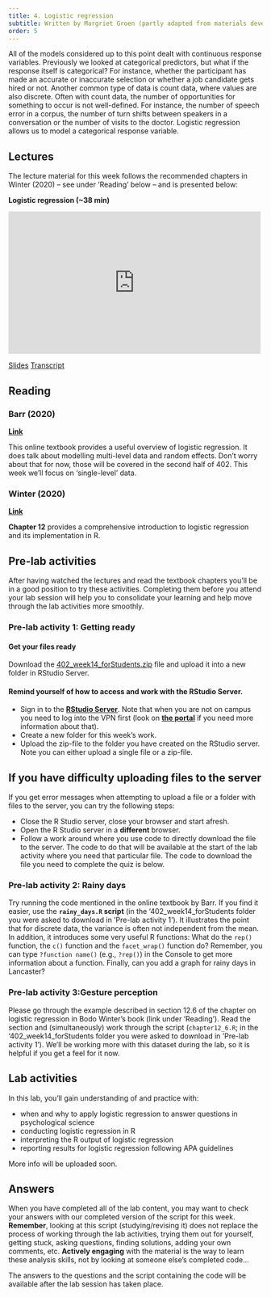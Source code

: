 ```yaml
---
title: 4. Logistic regression
subtitle: Written by Margriet Groen (partly adapted from materials developed by the PsyTeachR team at the University of Glasgow)
order: 5
---
```


All of the models considered up to this point dealt with continuous response variables. Previously we looked at categorical predictors, but what if the response itself is categorical? For instance, whether the participant has made an accurate or inaccurate selection or whether a job candidate gets hired or not. Another common type of data is count data, where values are also discrete. Often with count data, the number of opportunities for something to occur is not well-defined. For instance, the number of speech error in a corpus, the number of turn shifts between speakers in a conversation or the number of visits to the doctor. Logistic regression allows us to model a categorical response variable.  

## Lectures {#sec-wk14-lectures}
The lecture material for this week follows the recommended chapters in Winter (2020) -- see under 'Reading' below -- and is presented below:

**Logistic regression (~38 min)** 
```{=html}
<iframe allow="autoplay; fullscreen" height="282" width="500" src="https://estream.lancaster.ac.uk/Embed.aspx?id=61351&amp;code=dY~VkSwFvqTnJNkn0kHODUR8p6LrBWPF6&amp;cc=1" frameborder="0" allowfullscreen></iframe>
```
[Slides](data/week14/stats_logisticRegression_theory_dis_1pp.pdf)
[Transcript](data/week14/statslogisticRegressiontheory.txt)

## Reading {#sec-wk14-reading}

### Barr (2020)
[**Link**](https://psyteachr.github.io/stat-models-v1/generalized-linear-mixed-effects-models.html)

This online textbook provides a useful overview of logistic regression. It does talk about modelling multi-level data and random effects. Don't worry about that for now, those will be covered in the second half of 402. This week we'll focus on 'single-level' data.

### Winter (2020)
[**Link**](https://eu.alma.exlibrisgroup.com/leganto/public/44LAN_INST/citation/83408786230001221?auth=SAML)

**Chapter 12** provides a comprehensive introduction to logistic regression and its implementation in R.

## Pre-lab activities {#sec-wk14-pre-lab-activities}
After having watched the lectures and read the textbook chapters you’ll be in a good position to try these activities. Completing them before you attend your lab session will help you to consolidate your learning and help move through the lab activities more smoothly.

### Pre-lab activity 1: Getting ready
#### Get your files ready
Download the [402_week14_forStudents.zip](data/week14/402_week14_forStudents.zip) file and upload it into a new folder in RStudio Server.  

#### Remind yourself of how to access and work with the RStudio Server.

* Sign in to the [**RStudio Server**](http://psy-rstudio.lancaster.ac.uk/). Note that when you are not on campus you need to log into the VPN first (look on [**the portal**](https://portal.lancaster.ac.uk/ask/vpn/) if you need more information about that).
* Create a new folder for this week's work. 
* Upload the zip-file to the folder you have created on the RStudio server. Note you can either upload a single file or a zip-file.

::: {.callout-important}
## If you have difficulty uploading files to the server
If you get error messages when attempting to upload a file or a folder with files to the server, you can try the following steps:

* Close the R Studio server, close your browser and start afresh.
* Open the R Studio server in a **different** browser.
* Follow a work around where you use code to directly download the file to the server. The code to do that will be available at the start of the lab activity where you need that particular file. The code to download the file you need to complete the quiz is below.
:::

### Pre-lab activity 2: Rainy days
Try running the code mentioned in the online textbook by Barr. If you find it easier, use the **`rainy_days.R` script** (in the '402_week14_forStudents folder you were asked to download in 'Pre-lab activity 1'). It illustrates the point that for discrete data, the variance is often not independent from the mean. In addition, it introduces some very useful R functions: What do the `rep()` function, the `c()` function and the `facet_wrap()` function do? Remember, you can type `?function name()` (e.g., `?rep()`) in the Console to get more information about a function.
Finally, can you add a graph for rainy days in Lancaster?

### Pre-lab activity 3:Gesture perception
Please go through the example described in section 12.6 of the chapter on logistic regression in Bodo Winter’s book (link under ‘Reading’). Read the section and (simultaneously) work through the script (`chapter12_6.R`; in the '402_week14_forStudents folder you were asked to download in 'Pre-lab activity 1'). We’ll be working more with this dataset during the lab, so it is helpful if you get a feel for it now.

## Lab activities  {#sec-wk14-lab-activities}
In this lab, you’ll gain understanding of and practice with:

* when and why to apply logistic regression to answer questions in psychological science
* conducting logistic regression in R 
* interpreting the R output of logistic regression 
* reporting results for logistic regression following APA guidelines

More info will be uploaded soon.

<!-- ### Lab activity 1: More work on gesture perception -->

<!-- #### Background -->

<!-- The dataset we’ll be working with is described in section 12.6 of the chapter on logistic regression in Bodo Winter’s book (link under ‘Reading’). In the pre-lab activity, we explored the dataset and fitted a first logistic regression model assessing whether participants’ perception of a gesture (expressed as a categorical decision between a ‘shape’ vs. a ‘height’ interpretation of the gesture) was affected by the extent of ‘pinkie curl’. In this lab activity, we’ll be building on that analysis by: 1) Repeating the analysis with a centered pinkie curl variable, and 2) by adding a second predictor: index_curve. -->

<!-- Our research question: Is gesture perception associated with different aspects of hand shape? -->

<!-- #### Step 1: Set up -->

<!-- ::: {.callout-warning}  -->
<!-- ## Set your working directory -->
<!-- The folder you were asked to download under 'Pre-lab activity 3: Getting ready for the lab class' contains the data files we'll need. Make sure you have set your working directory to this folder by right-clicking on it and selecting 'Set as working directory'. -->
<!-- ::: -->

<!-- ::: {.callout-warning} -->
<!-- ## Empty the R environment -->

<!-- Before you do anything else, when starting a new analysis, it is a good idea to empty the R environment. This prevents objects and variables from previous analyses interfering with the current one. To do this, you can click on the little broom icon in the top right of the Environment pane, or you can use `rm(list=ls())`. -->
<!-- ::: -->

<!-- Before we can get started we need to tell R which libraries to use. For this analysis we'll need `broom` and `tidyverse`. -->

<!-- > **TASK**: Load the relevant libraries. If you are unsure how to do that, you can look at the 'Hint' below for a clue by expanding it. After that, if you are still unsure, you can view the code by expanding the 'Code' section below.  -->

<!-- ::: {.callout-tip collapse="true"} -->

<!-- ## Hint -->
<!-- Use the `library()` function. -->
<!-- ::: -->

<!-- ::: {.callout-tip collapse="true"} -->
<!-- ## Code -->
<!-- The code to do this is below.  -->
<!-- ``` -->
<!-- library(broom) -->
<!-- library(tidyverse) -->
<!-- ``` -->
<!-- ::: -->

<!-- ::: {.callout-important} -->
<!-- ## If you couldn't upload files to the server, do this: -->
<!-- If you experienced difficulties with uploading a folder or a file to the server, you can use the code below to directly download the file you need in this lab activity to the server (instead of first downloading it to you computer and then uploading it to the server). Remember that you can copy the code to your clipboard by clicking on the 'clipboard' in the top right corner. -->
<!-- ::: -->

<!-- ```{r eval=FALSE} -->
<!-- download.file("https://github.com/mg78/2324_PSYC402/blob/main/data/week14/hassemer_winter_2016_gesture.csv?raw=true", destfile = "hassemer_winter_2016_gesture.csv") -->
<!-- ``` -->

<!-- > **TASK**: Finally, read in the data file (`hassemer_winter_2016_gesture.csv`), and familiarise yourself with its structure. -->

<!-- ::: {.callout-tip collapse="true"} -->
<!-- ## Hint -->
<!-- Use the `read_csv()` function and the `head()` function. -->
<!-- ::: -->

<!-- ::: {.callout-tip collapse="true"} -->
<!-- ## Code -->
<!-- The code to do this is below.  -->
<!-- ``` -->
<!-- ges <- read_csv("hassemer_winter_2016_gesture.csv")    -->
<!-- head(ges) -->
<!-- ``` -->
<!-- ::: -->

<!-- #### Step 2: Descriptive statistics and distributions -->

<!-- As part of the pre-lab activities, you've already familiarised yourself with the dataset by looking at: -->

<!-- * how participants were distributed across the pinkie curl conditions; -->
<!-- * which response option was chosen more frequently in total and across pinkie curl conditions; -->
<!-- * proportions of response options across pinkie curl conditions -->

<!-- > **TASK:** Please remind yourself of these stages if necessary by revisiting the [**`chaper12_6.R` script**](data/week14/chapter12_6.R). -->

<!-- #### Step 3: Data wrangling -->

<!-- For logistic regression, the outcome variable needs to either be coded as 0 or 1, or it needs to be coded as a factor. -->

<!-- > **TASK:** Write the code to convert the outcome variable to a factor. -->

<!-- :::{.callout-tip collapse="true"} -->
<!-- ## Hint -->
<!-- Use `mutate()` and `factor()`. -->
<!-- ::: -->

<!-- :::{.callout-tip collapse="true"} -->
<!-- ## Code -->
<!-- ``` -->
<!-- ges <- mutate(ges, choice = factor(choice)) -->
<!-- ``` -->
<!-- ::: -->

<!-- As with linear regression, centering your predictor makes it easier to interpret the output of a logistic regression. -->

<!-- > **TASK:** Write the code to center the pinkie curl predictor. -->

<!-- :::{.callout-tip collapse="true"} -->
<!-- ## Hint -->
<!-- *Centering* involves subtracting the mean. -->
<!-- ::: -->

<!-- :::{.callout-tip collapse="true"} -->
<!-- ## Code -->
<!-- ``` -->
<!-- ges <- mutate(ges, -->
<!-- 	pinkie_c = pinkie_curl - mean(pinkie_curl)) -->
<!-- ``` -->
<!-- ::: -->


<!-- #### Step 5: Fit the regression model with the centered variable -->

<!-- Now let's re-fit choice (height vs. shape) as a function of pinkie curl, but using the centered variable. -->

<!-- > **TASK:** Write the code to fit the model and check the coefficients. -->

<!-- :::{.callout-tip collapse="true"} -->
<!-- ## Hint -->
<!-- Use the `glm()` function and remember you need to specify the 'family' argument. To check the coefficients, you can use the `tidy()` function. -->
<!-- ::: -->

<!-- :::{.callout-tip collapse="true"} -->
<!-- ## Code -->
<!-- ``` -->
<!-- ges_mdl_c <- glm(choice ~ pinkie_c, -->
<!--                data = ges, family = 'binomial') -->
<!-- tidy(ges_mdl_c) -->
<!-- ``` -->

<!-- **QUESTION 1**:  How does the coefficient table differ from the model fitted earlier where you used the pinkie curl predictor before you centered it? -->

<!-- **QUESTION 2**: How should you now (using the model with the centered pinkie curl predictor) interpret the intercept? -->

<!-- The average pinkie curl is step 5 on the 9 step continuum. From our previous analysis (pre-lab activity), we know that the predicted log odds of 'shape' at that step was 0.38 and the probability was 0.59. So if we extract the intercept from the coefficient table of the model using the centered predictor, we should get those values. Use the code below to do so and compare the values to the ones from the pre-lab activity. -->

<!-- ```{r eval=FALSE} -->
<!-- # Extracting the estimate for the intercept and storing it in an object called intercept: -->
<!-- intercept_logOdds <- tidy(ges_mdl_c)$estimate[1] -->

<!-- # Getting the predicted probability by applying the logistic: -->
<!-- intercept_prob <- plogis(intercept_logOdds) -->

<!-- intercept_logOdds -->
<!-- intercept_prob -->
<!-- ``` -->

<!-- The values are roughly the same!  -->

<!-- #### Step 6:  Incorporating a second predictor -->

<!-- In addition to the 'pinkie curl', the extent to which the index finger is curved may also affect gesture perception. This is quantified in the 'index_curve' variable. Before we fit the model, we need to center both predictors. -->

<!-- >**TASK:** Write the code to center the second predictor. -->

<!-- :::{.callout-tip collapse="true"} -->
<!-- ## Hint -->
<!-- *Centering* involves subtracting the mean. -->
<!-- ::: -->

<!-- :::{.callout-tip collapse="true"} -->
<!-- ## Code -->
<!-- ``` -->
<!-- ges <- mutate(ges, -->
<!--               index_c = index_curve - mean(index_curve)) -->
<!-- ``` -->
<!-- ::: -->

<!-- > **TASK:** Write the code to fit model with both pinkie curl and index curve and check the coefficients. -->

<!-- :::{.callout-tip collapse="true"} -->
<!-- ## Hint -->
<!-- Use the `glm()` function and remember you need to specify the 'family' argument. To check the coefficients, you can use the `tidy()` function. -->
<!-- ::: -->

<!-- :::{.callout-tip collapse="true"} -->
<!-- ## Code -->
<!-- ``` -->
<!-- both_mdl <- glm(choice ~ pinkie_c + index_c, -->
<!-- 	data = ges, family = 'binomial') -->
<!-- tidy(both_mdl) -->
<!-- ``` -->

<!-- **QUESTION 3:** How does the index_curve predictor affect the proportion of shape responses? -->

<!-- We can see this more easily if we compare the descriptive proportions: -->

<!-- ```{r eval=FALSE} -->
<!-- index_tab <- with(ges, table(index_curve, choice)) -->
<!-- index_tab -->

<!-- prop.table(index_tab, 1) -->
<!-- ``` -->

<!-- The "1" in here stands for row-wise proportions."2" would compute column-wise proportions. -->


## Answers  {#sec-wk14-answers}

When you have completed all of the lab content, you may want to check your answers with our completed version of the script for this week. **Remember**, looking at this script (studying/revising it) does not replace the process of working through the lab activities, trying them out for yourself, getting stuck, asking questions, finding solutions, adding your own comments, etc. **Actively engaging** with the material is the way to learn these analysis skills, not by looking at someone else's completed code...

The answers to the questions and the script containing the code will be available after the lab session has taken place.

<!-- You can download the R-script that includes the relevant code here: [402_wk14_labAct1_withAnswers.R](files/week14/402_wk14_labAct1_withAnswers.R). -->

<!-- **QUESTION 1**:  How does the coefficient table differ from the model fitted earlier where you used the pinkie curl predictor before you centered it? -->
<!-- # ANSWER: The intercept has changed from 1.065 to 0.397. -->

<!-- **QUESTION 2**: How should you now (using the model with the centered pinkie curl predictor) interpret the intercept? -->
<!-- # ANSWER: The intercept is now the predicted log odds of 'shape' for a gesture with -->
<!-- # average pinkie curl. -->

<!-- **QUESTION 3:** How does the index_curve predictor affect the proportion of shape responses? -->
<!-- # ANSWER: The slope is positive, so more index-curved fingers results in more -->
<!-- # shape responses. -->
